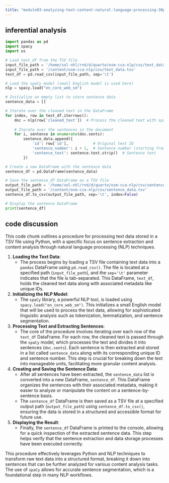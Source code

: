 ```yaml
---
title: "module03-analyzing-text-content-natural-language-processing-30pct/3-2-2-computer-lab.qmd"
---
```


## inferential analysis

```python
import pandas as pd
import spacy
import os

# Load text_df from the TSV file
input_file_path = '/home/sol-nhl/rnd/d/quarto/osm-cca-nlp/csv/text_data.tsv'
input_file_path = '/content/osm-cca-nlp/csv/text_data.tsv'
text_df = pd.read_csv(input_file_path, sep='\t')

# Load the spaCy model (small English model is used here)
nlp = spacy.load("en_core_web_sm")

# Initialize an empty list to store sentence data
sentence_data = []

# Iterate over the cleaned text in the DataFrame
for index, row in text_df.iterrows():
    doc = nlp(row['cleaned_text'])  # Process the cleaned text with spaCy
    
    # Iterate over the sentences in the document
    for i, sentence in enumerate(doc.sents):
        sentence_data.append({
            'id': row['id'],           # Original text ID
            'sentence_number': i + 1,  # Sentence number (starting from 1)
            'sentence_text': sentence.text.strip()  # Sentence text
        })

# Create a new DataFrame with the sentence data
sentence_df = pd.DataFrame(sentence_data)

# Save the sentence_df DataFrame as a TSV file
output_file_path = '/home/sol-nhl/rnd/d/quarto/osm-cca-nlp/csv/sentence_data.tsv'
output_file_path = '/content/osm-cca-nlp/csv/sentence_data.tsv'
sentence_df.to_csv(output_file_path, sep='\t', index=False)

# Display the sentence DataFrame
print(sentence_df)
```

## code discussion

This code chunk outlines a procedure for processing text data stored in a TSV file using Python, with a specific focus on sentence extraction and content analysis through natural language processing (NLP) techniques.

1. **Loading the Text Data**:
   - The process begins by loading a TSV file containing text data into a `pandas` DataFrame using `pd.read_csv()`. The file is located at a specified path (`input_file_path`), and the `sep='\t'` parameter indicates that the file is tab-separated. This DataFrame, `text_df`, holds the cleaned text data along with associated metadata like unique IDs.

2. **Initializing the NLP Model**:
   - The `spaCy` library, a powerful NLP tool, is loaded using `spacy.load("en_core_web_sm")`. This initializes a small English model that will be used to process the text data, allowing for sophisticated linguistic analysis such as tokenization, lemmatization, and sentence segmentation.

3. **Processing Text and Extracting Sentences**:
   - The core of the procedure involves iterating over each row of the `text_df` DataFrame. For each row, the cleaned text is passed through the `spaCy` model, which processes the text and divides it into sentences (`doc.sents`). Each sentence is then extracted and stored in a list called `sentence_data` along with its corresponding unique ID and sentence number. This step is crucial for breaking down the text into manageable units, facilitating more granular content analysis.

4. **Creating and Saving the Sentence Data**:
   - After all sentences have been extracted, the `sentence_data` list is converted into a new DataFrame, `sentence_df`. This DataFrame organizes the sentences with their associated metadata, making it easier to analyze or manipulate the content on a sentence-by-sentence basis.
   - The `sentence_df` DataFrame is then saved as a TSV file at a specified output path (`output_file_path`) using `sentence_df.to_csv()`, ensuring the data is stored in a structured and accessible format for future use.

5. **Displaying the Result**:
   - Finally, the `sentence_df` DataFrame is printed to the console, allowing for a quick inspection of the extracted sentence data. This step helps verify that the sentence extraction and data storage processes have been executed correctly.

This procedure effectively leverages Python and NLP techniques to transform raw text data into a structured format, breaking it down into sentences that can be further analyzed for various content analysis tasks. The use of `spaCy` allows for accurate sentence segmentation, which is a foundational step in many NLP workflows.



